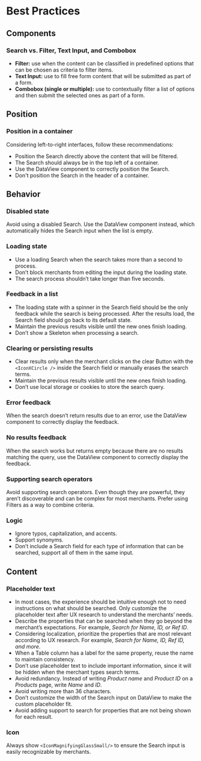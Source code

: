 # Best Practices

## Components

### Search vs. Filter, Text Input, and Combobox

- **Filter:** use when the content can be classified in predefined options that can be chosen as criteria to filter items.
- **Text Input:** use to fill free form content that will be submitted as part of a form.
- **Combobox (single or multiple):** use to contextually filter a list of options and then submit the selected ones as part of a form.

## Position

### Position in a container

Considering left-to-right interfaces, follow these recommendations:

- Position the Search directly above the content that will be filtered.
- The Search should always be in the top left of a container.
- Use the DataView component to correctly position the Search.
- Don't position the Search in the header of a container.

## Behavior

### Disabled state

Avoid using a disabled Search. Use the DataView component instead, which automatically hides the Search input when the list is empty.

### Loading state

- Use a loading Search when the search takes more than a second to process.
- Don’t block merchants from editing the input during the loading state.
- The search process shouldn’t take longer than five seconds.

### Feedback in a list

- The loading state with a spinner in the Search field should be the only feedback while the search is being processed. After the results load, the Search field should go back to its default state.
- Maintain the previous results visible until the new ones finish loading.
- Don’t show a Skeleton when processing a search.

### Clearing or persisting results

- Clear results only when the merchant clicks on the clear Button with the `<IconXCircle />` inside the Search field or manually erases the search terms.
- Maintain the previous results visible until the new ones finish loading.
- Don’t use local storage or cookies to store the search query.

### Error feedback

When the search doesn’t return results due to an error, use the DataView component to correctly display the feedback.

### No results feedback

When the search works but returns empty because there are no results matching the query, use the DataView component to correctly display the feedback.

### Supporting search operators

Avoid supporting search operators. Even though they are powerful, they aren’t discoverable and can be complex for most merchants. Prefer using Filters as a way to combine criteria.

### Logic

- Ignore typos, capitalization, and accents.
- Support synonyms.
- Don’t include a Search field for each type of information that can be searched, support all of them in the same input.

## Content

### Placeholder text

- In most cases, the experience should be intuitive enough not to need instructions on what should be searched. Only customize the placeholder text after UX research to understand the merchants’ needs.
- Describe the properties that can be searched when they go beyond the merchant’s expectations. For example, _Search for Name, ID, or Ref ID_.
- Considering localization, prioritize the properties that are most relevant according to UX research. For example, _Search for Name, ID, Ref ID, and more_.
- When a Table column has a label for the same property, reuse the name to maintain consistency.
- Don’t use placeholder text to include important information, since it will be hidden when the merchant types search terms.
- Avoid redundancy. Instead of writing _Product name_ and _Product ID_ on a _Products_ page, write _Name_ and _ID_.
- Avoid writing more than 36 characters.
- Don’t customize the width of the Search input on DataView to make the custom placeholder fit.
- Avoid adding support to search for properties that are not being shown for each result.

### Icon

Always show `<IconMagnifyingGlassSmall/>` to ensure the Search input is easily recognizable by merchants.
